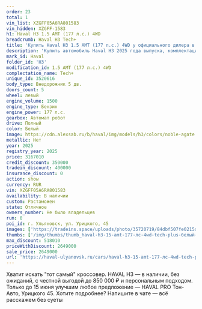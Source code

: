 ```yaml
---
order: 23
total: 1
vin_list: XZGFF05A6RA801583
vin_hidden: XZGFF-1583
h1: Haval H3 1.5 AMT (177 л.с.) 4WD
breadcrumb: Haval H3 Tech+
title: 'Купить Haval H3 1.5 AMT (177 л.с.) 4WD у официального дилера в Ульяновске'
description: 'Купить автомобиль Haval H3 2025 года выпуска, комплектация Tech+, цвет - Белый, двигатель - 1.5 AMT (177 л.с.) 4WD у официального дилера в г. Ульяновск. Стоимость данного автомобиля Haval H3 – 2649000'
mark_id: Haval
folder_id: 'H3'
modification_id: 1.5 AMT (177 л.с.) 4WD
complectation_name: Tech+
unique_id: 3520616
body_type: Внедорожник 5 дв.
doors_count: 5
wheel: левый
engine_volume: 1500
engine_type: Бензин
engine_power: 177 л.с.
gearbox: Автомат робот
drive: Полный
color: Белый
image: https://cdn.alexsab.ru/b/haval/img/models/h3/colors/noble-agate.webp
metallic: Нет
year: 2025
registry_year: 2025
price: 3167010
credit_discount: 350000
tradein_discount: 400000
insurance_discount: 0
action: show
currency: RUR
vin: XZGFF05A6RA801583
availability: В наличии
custom: Растаможен
state: Отличное
owners_number: Не было владельцев
run: 0
poi_id: г. Ульяновск, ул. Урицкого, 45
images: ['https://tradeins.space/uploads/photo/35720719/84dbf507fe0215d52ca194394619dfa3.jpg', 'https://tradeins.space/uploads/photo/35720720/6795dc19f486ae8fde6a6702be972969.jpg', 'https://tradeins.space/uploads/photo/35720721/f4aa3db328e4604e198324b521562186.jpg', 'https://tradeins.space/uploads/photo/35720722/70032a7d7e4235214ef87c5174337ee9.jpg', 'https://tradeins.space/uploads/photo/35720723/ce72e82df31d22c45ed711f5e66bcadf.jpg', 'https://tradeins.space/uploads/photo/35720724/2a523f655d1e40347388a62862f1e9cb.jpg', 'https://tradeins.space/uploads/photo/35720725/4f06dda4c11d648ad2554677c734d7c2.jpg', 'https://tradeins.space/uploads/photo/35720726/7b14023b2b1a53bc73e1959de65593cb.jpg', 'https://tradeins.space/uploads/photo/35720727/2c35dddefe8f5f173d72a1edd8c5b63e.jpg', 'https://tradeins.space/uploads/photo/35720728/7ff8131a69d0e2f9cae2c7d0d8452d07.jpg', 'https://tradeins.space/uploads/photo/35720729/535041d4dc40fb3749b8578b0730bbea.jpg', 'https://tradeins.space/uploads/photo/35720730/07ca5195f4fee1f8f48e0ffe47dd8d84.jpg', 'https://tradeins.space/uploads/photo/35720731/2bb1e5b928551fef41505ce534762791.jpg', 'https://tradeins.space/uploads/photo/35720732/ec885bb928555143275f72e73795f66e.jpg']
thumbs: ['/img/thumbs/thumb_haval-h3-15-amt-177-лс-4wd-tech-plus-белый-2025_9dfa3_0.webp', '/img/thumbs/thumb_haval-h3-15-amt-177-лс-4wd-tech-plus-белый-2025_72969_1.webp', '/img/thumbs/thumb_haval-h3-15-amt-177-лс-4wd-tech-plus-белый-2025_62186_2.webp', '/img/thumbs/thumb_haval-h3-15-amt-177-лс-4wd-tech-plus-белый-2025_37ee9_3.webp', '/img/thumbs/thumb_haval-h3-15-amt-177-лс-4wd-tech-plus-белый-2025_bcadf_4.webp']
max_discount: 518010
priceWithDiscount: 2649000
sale_price: 2649000
url: 'https://haval-ulyanovsk.ru/cars/haval-h3-15-amt-177-лс-4wd-tech-plus-белый-2025/'
---
```

<p>
 Хватит искать "тот самый" кроссовер. HAVAL H3 — в наличии, без ожиданий, с честной выгодой до 850 000 ₽ и персональным подходом. Только до 15 июня улучшим любое предложение — HAVAL PRO Тон-Авто, Урицкого 45. Хотите подробнее? Напишите в чате — всё расскажем без суеты
</p>
<p>
</p>
<p>
</p>
